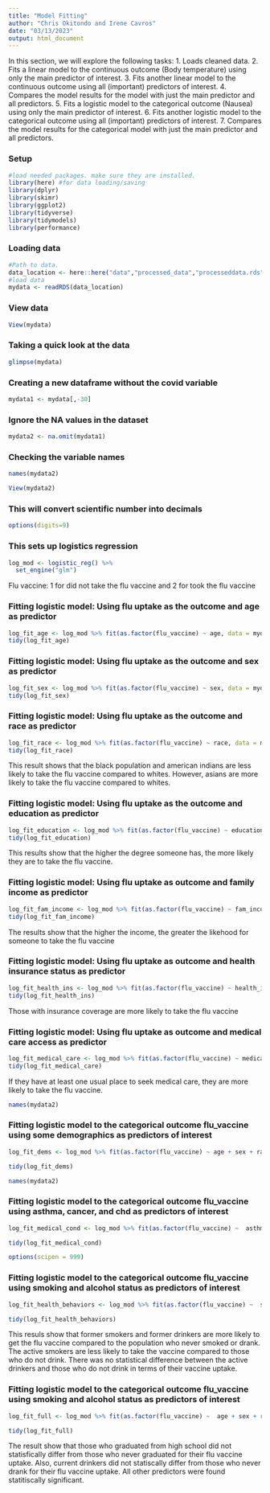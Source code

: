 ```yaml
---
title: "Model Fitting"
author: "Chris Okitondo and Irene Cavros"
date: "03/13/2023"
output: html_document
---
```



In this section, we will explore the following tasks:
1. Loads cleaned data.
2. Fits a linear model to the continuous outcome (Body temperature) using only the main predictor of interest.
3. Fits another linear model to the continuous outcome using all (important) predictors of interest.
4. Compares the model results for the model with just the main predictor and all predictors.
5. Fits a logistic model to the categorical outcome (Nausea) using only the main predictor of interest.
6. Fits another logistic model to the categorical outcome using all (important) predictors of interest.
7. Compares the model results for the categorical model with just the main predictor and all predictors.

### Setup
```r
#load needed packages. make sure they are installed.
library(here) #for data loading/saving
library(dplyr)
library(skimr)
library(ggplot2)
library(tidyverse)
library(tidymodels)
library(performance)
```



### Loading data
```r
#Path to data. 
data_location <- here::here("data","processed_data","processeddata.rds")
#load data
mydata <- readRDS(data_location)
```

### View data
```r
View(mydata)
```

### Taking a quick look at the data
```r
glimpse(mydata)
```


### Creating a new dataframe without the covid variable 
```r
mydata1 <- mydata[,-30]
```


### Ignore the NA values in the dataset
```r
mydata2 <- na.omit(mydata1)
```

### Checking the variable names
```r
names(mydata2)
```

```r
View(mydata2)
```


### This will convert scientific number into decimals
```r
options(digits=9)
```

### This sets up logistics regression
```r
log_mod <- logistic_reg() %>%
  set_engine("glm")
```

Flu vaccine: 1 for did not take the flu vaccine and 2 for took the flu vaccine


### Fitting logistic model: Using flu uptake as the outcome and age as predictor
```r
log_fit_age <- log_mod %>% fit(as.factor(flu_vaccine) ~ age, data = mydata2)
tidy(log_fit_age)
```

### Fitting logistic model: Using flu uptake as the outcome and sex as predictor
```r
log_fit_sex <- log_mod %>% fit(as.factor(flu_vaccine) ~ sex, data = mydata2)
tidy(log_fit_sex)
```

### Fitting logistic model: Using flu uptake as the outcome and race as predictor
```r
log_fit_race <- log_mod %>% fit(as.factor(flu_vaccine) ~ race, data = mydata2)
tidy(log_fit_race)
```
This result shows that the black population and american indians are less likely to take the flu vaccine compared to whites. However, asians are more likely to take the flu vaccine compared to whites. 


### Fitting logistic model: Using flu uptake as the outcome and education as predictor
```r
log_fit_education <- log_mod %>% fit(as.factor(flu_vaccine) ~ education, data = mydata2)
tidy(log_fit_education)
```
This results show that the higher the degree someone has, the more likely they are to take the flu vaccine.


### Fitting logistic model: Using flu uptake as outcome and family income as predictor
```r
log_fit_fam_income <- log_mod %>% fit(as.factor(flu_vaccine) ~ fam_income, data = mydata2)
tidy(log_fit_fam_income)
```
The results show that the higher the income, the greater the likehood for someone to take the flu vaccine


### Fitting logistic model: Using flu uptake as outcome and health insurance status as predictor
```r
log_fit_health_ins <- log_mod %>% fit(as.factor(flu_vaccine) ~ health_ins_status, data = mydata2)
tidy(log_fit_health_ins)
```
Those with insurance coverage are more likely to take the flu vaccine

### Fitting logistic model: Using flu uptake as outcome and medical care access as predictor
```r
log_fit_medical_care <- log_mod %>% fit(as.factor(flu_vaccine) ~ medical_care_access, data = mydata2)
tidy(log_fit_medical_care)
```
If they have at least one usual place to seek medical care, they are more likely to take the flu vaccine.

```r
names(mydata2)
```


### Fitting logistic model to the categorical outcome flu_vaccine using some demographics as predictors of interest 
```r
log_fit_dems <- log_mod %>% fit(as.factor(flu_vaccine) ~ age + sex + race + ethnicity + education + fam_income, data = mydata2)

tidy(log_fit_dems)
```

```r
names(mydata2)
```


### Fitting logistic model to the categorical outcome flu_vaccine using asthma, cancer, and chd as predictors of interest 
```r
log_fit_medical_cond <- log_mod %>% fit(as.factor(flu_vaccine) ~  asthma+ chd + cancer, data = mydata2)

tidy(log_fit_medical_cond)
```





```r
options(scipen = 999)
```


### Fitting logistic model to the categorical outcome flu_vaccine using smoking and alcohol status as predictors of interest 
```r
log_fit_health_behaviors <- log_mod %>% fit(as.factor(flu_vaccine) ~  smoking_status+ alcohol_status, data = mydata2)

tidy(log_fit_health_behaviors)
```
This resuls show that former smokers and former drinkers are more likely to get the flu vaccine compared to the population who never smoked or drank.  The active smokers 
are less likely to take the vaccine compared to those who do not drink. There was no statistical difference between the active drinkers and those who do not drink in terms of their vaccine uptake.

### Fitting logistic model to the categorical outcome flu_vaccine using smoking and alcohol status as predictors of interest 
```r
log_fit_full <- log_mod %>% fit(as.factor(flu_vaccine) ~  age + sex + race + ethnicity + education + fam_income + asthma + cancer + chd + smoking_status+ alcohol_status, data = mydata2)

tidy(log_fit_full)
```
The result show that those who graduated from high school did not statisfically differ from those who never graduated for their flu vaccine uptake. Also, current drinkers did not statiscally differ from those who never drank for their flu vaccine uptake. All other predictors were found statitiscally significant. 

